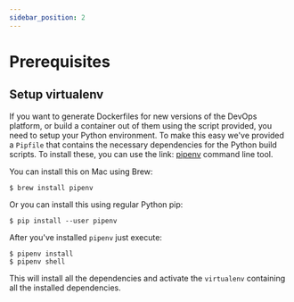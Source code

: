 ```yaml
---
sidebar_position: 2
---
```



# Prerequisites

## Setup virtualenv

If you want to generate Dockerfiles for new versions of the DevOps platform, or build a container out of them using the script provided, you need to setup your Python environment.
To make this easy we've provided a `Pipfile` that contains the necessary dependencies for the Python build scripts. To install these, you can use the link: [pipenv](https://docs.pipenv.org/) command line tool.

You can install this on Mac using Brew:

```shell
$ brew install pipenv
```

Or you can install this using regular Python pip:

```shell
$ pip install --user pipenv
```

After you've installed `pipenv` just execute:

```shell
$ pipenv install
$ pipenv shell
```

This will install all the dependencies and activate the `virtualenv` containing all the installed dependencies.
